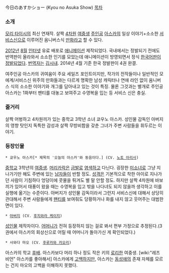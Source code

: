 今日のあすかショー
(Kyou no Asuka Show)
[[목차]]
=== 소개 ===
[[모리 타이시]]의 최신 연재작. 살짝 [[4차원]] [[여중생]] [[주인공]] [[아스카]]의 일상 이야기+소소한 [[서비스신]]으로 이루어진 옴니버스식 [[만화]]라고 할 수 있다.

[[2012년]] [[8월]] [[인터넷]] 유료 배포로 [[애니메이션]] 제작되었다. 국내에서는 정발되기 전에도 번역판이 올라와서 소소한 인기를 모았는데 애니메이션이 방영되면서 정식 [[한국어판]]이 [[정발]]되었다. [[번역자]]는 [[김시내]]. 2014년 4월 기준 한국 정발판이 4권 완결.

여주인공 아스카의 귀여움이 주요 세일즈 포인트이지만, 작가의 전작들이나 일반적인 모에계/서비스신 위주의 만화들과는 다르게 명확한 남성 캐릭터나 연애 라인 없이 옴니버스 식의 소소한 이야기와 개그를 담아내고 있는 것이 특징. 물론 그것과는 별개로 주인공 아스카는 1화부터 팬티를 대놓고 보여주고 수영복을 입는 등 서비스 신은 충실. 

=== 줄거리 ===
살짝 어벙하고 4차원끼가 있는 중학교 3학년 소녀 쿄우노 아스카. 성인물 감독인 아버지의 영향 탓인지 독특한 감성과 살짝 무방비함을 갖춘 그녀가 주변 사람들을 휘두르는 이야기.

=== 등장인물 ===
 * 쿄우노 아스카[* 제목의 '오늘의 아스카'와 동음이다.] (CV. [[노토 아리사]])
[[중학교]] 3학년의 [[여중생]]. [[머리카락]]은 [[금발]]로 [[염색]]하고 다닌다. 굉장한 [[미소녀]]로 그냥 지나가기만 해도 주변에 있는 [[남자]]들이 반할 정도. [[성격]]은 기본적으로 착한 아이로 지나가던 사람이 기침하다 엉덩이에 콧물을 튀겨도 별 말 안할 정도. 하지만 살짝 4차원에 바보끼가 있어서 태풍이 왔을 때는 수영복을 입고 밖을 나다녀도 되지 않을까 생각하고 이를 실행에 옮기는 수준이다. 아버지가 성인물 감독이라서 그런지 서비스신에 대해서 상당히 관대해서 주변 사람들에게 [[팬티]]를 보여줘도 당황하거나 화를 내지 않고 웃어주는 대범한 면이 있다.

 * [[아버지]] (CV. [[후지와라 케이지]])
[[성인물]] 제작자이다. [[어머니]]가 전혀 등장하지 않는 걸로 봐서 편부 가정으로 추정된다.(3권에서 아스카의 회상신으로 어릴 때 어머니가 돌아가신 게 확인되었다.)

 * 사와다 마오 (CV. [[후루카와 카오리]])
아스카의 학교 [[후배]]. 아스카보다 머리 하나 정도 작은 키의 [[로리]]한 여중생. [wiki:"레즈비언" 아스카를 좋아해서] 아스카에게 [[고백]]하지만, 아스카는 [[동성애]]의 존재 자체를 모르는 건지 마오의 고백을 이해하지 못했다.
